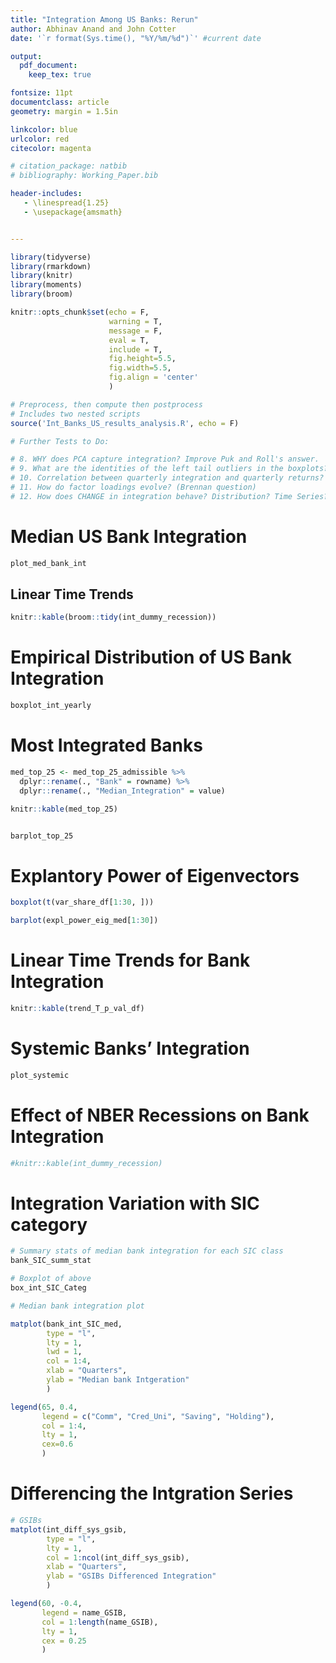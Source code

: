 ```yaml
---
title: "Integration Among US Banks: Rerun"
author: Abhinav Anand and John Cotter
date: '`r format(Sys.time(), "%Y/%m/%d")`' #current date

output:
  pdf_document:
    keep_tex: true

fontsize: 11pt
documentclass: article
geometry: margin = 1.5in

linkcolor: blue
urlcolor: red
citecolor: magenta

# citation_package: natbib
# bibliography: Working_Paper.bib

header-includes:
   - \linespread{1.25}
   - \usepackage{amsmath}


---
```



```r

library(tidyverse)
library(rmarkdown)
library(knitr)
library(moments) 
library(broom)

knitr::opts_chunk$set(echo = F, 
                      warning = T, 
                      message = F, 
                      eval = T, 
                      include = T,
                      fig.height=5.5, 
                      fig.width=5.5,
                      fig.align = 'center'
                      )

# Preprocess, then compute then postprocess
# Includes two nested scripts 
source('Int_Banks_US_results_analysis.R', echo = F)

# Further Tests to Do:

# 8. WHY does PCA capture integration? Improve Puk and Roll's answer.
# 9. What are the identities of the left tail outliers in the boxplots?
# 10. Correlation between quarterly integration and quarterly returns?
# 11. How do factor loadings evolve? (Brennan question)
# 12. How does CHANGE in integration behave? Distribution? Time Series? Crises?


```

# Median US Bank Integration 

```r

plot_med_bank_int

```

## Linear Time Trends

```r

knitr::kable(broom::tidy(int_dummy_recession))

```

# Empirical Distribution of US Bank Integration

```r

boxplot_int_yearly

```

# Most Integrated Banks

```r

med_top_25 <- med_top_25_admissible %>%
  dplyr::rename(., "Bank" = rowname) %>%
  dplyr::rename(., "Median_Integration" = value)

knitr::kable(med_top_25)


barplot_top_25

```

# Explantory Power of Eigenvectors

```r

boxplot(t(var_share_df[1:30, ]))

barplot(expl_power_eig_med[1:30])

```

# Linear Time Trends for Bank Integration 

```r

knitr::kable(trend_T_p_val_df)


```

# Systemic Banks' Integration

```r

plot_systemic

```

# Effect of NBER Recessions on Bank Integration

```r

#knitr::kable(int_dummy_recession)

```

# Integration Variation with SIC category

```r

# Summary stats of median bank integration for each SIC class
bank_SIC_summ_stat

# Boxplot of above
box_int_SIC_Categ

# Median bank integration plot

matplot(bank_int_SIC_med, 
        type = "l", 
        lty = 1, 
        lwd = 1, 
        col = 1:4, 
        xlab = "Quarters", 
        ylab = "Median bank Intgeration"
        )

legend(65, 0.4, 
       legend = c("Comm", "Cred_Uni", "Saving", "Holding"), 
       col = 1:4, 
       lty = 1, 
       cex=0.6
       )


```

# Differencing the Intgration Series

```r

# GSIBs 
matplot(int_diff_sys_gsib, 
        type = "l", 
        lty = 1, 
        col = 1:ncol(int_diff_sys_gsib),
        xlab = "Quarters",
        ylab = "GSIBs Differenced Integration"
        )

legend(60, -0.4, 
       legend = name_GSIB, 
       col = 1:length(name_GSIB), 
       lty = 1, 
       cex = 0.25
       )


```